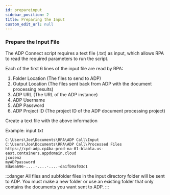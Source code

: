 ```yaml
---
id: prepareinput
sidebar_position: 2
title: Preparing the Input
custom_edit_url: null
---
```


### Prepare the Input File

The ADP Connect script requires a text file (.txt) as input, which allows RPA to read the required parameters to run the script. 

Each of the first 6 lines of the input file are read by RPA:
1. Folder Location (The files to send to ADP)
2. Output Location (The files sent back from ADP with the document processing results)
3. ADP URL (The URL of the ADP instance)
4. ADP Username
5. ADP Password
6. ADP Project ID (The project ID of the ADP document processing project)


Create a text file with the above information

Example:
input.txt
```
C:\Users\Joe\Documents\RPA\ADP Call\Input
C:\Users\Joe\Documents\RPA\ADP Call\Processed Files
https://cpd-adp.cp4ba-prod-na-01-blabla.us-east.containers.appdomain.cloud
jcosenz
myADPpassword
8da6a696-....-....-....-da1fb9af03c1
```

:::danger
All files and subfolder files in the input directory folder will be sent to ADP. You must make a new folder or use an existing folder that only contains the documents you want sent to ADP.
:::